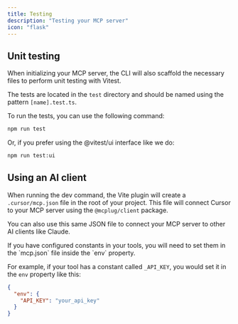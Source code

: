 ```yaml
---
title: Testing
description: "Testing your MCP server"
icon: "flask"
---
```


## Unit testing

When initializing your MCP server, the CLI will also scaffold the necessary files to perform unit testing with Vitest.

The tests are located in the `test` directory and should be named using the pattern `[name].test.ts`.

To run the tests, you can use the following command:

```bash
npm run test
```

Or, if you prefer using the @vitest/ui interface like we do:

```bash
npm run test:ui
```

## Using an AI client

When running the dev command, the Vite plugin will create a `.cursor/mcp.json` file in the root of your project. This file will connect Cursor to your MCP server using the `@mcplug/client` package.

You can also use this same JSON file to connect your MCP server to other AI clients like Claude.

<Info>
  If you have configured constants in your tools, you will need to set them in the `mcp.json` file inside the `env`
  property.

For example, if your tool has a constant called `_API_KEY`, you would set it in the `env` property like this:

```json
{
  "env": {
    "API_KEY": "your_api_key"
  }
}
```

</Info>
